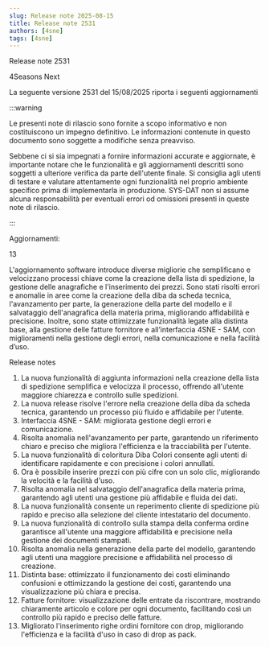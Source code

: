 ```yaml
---
slug: Release note 2025-08-15
title: Release note 2531
authors: [4sne]
tags: [4sne]
---
```

Release note 2531

4Seasons Next

La seguente versione 2531 del 15/08/2025 riporta i seguenti aggiornamenti

:::warning

Le presenti note di rilascio sono fornite a scopo informativo e non costituiscono un impegno definitivo. Le informazioni contenute in questo documento sono soggette a modifiche senza preavviso.

Sebbene ci si sia impegnati a fornire informazioni accurate e aggiornate, è importante notare che le funzionalità e gli aggiornamenti descritti sono soggetti a ulteriore verifica da parte dell'utente finale.  Si consiglia agli utenti di testare e valutare attentamente ogni funzionalità nel proprio ambiente specifico prima di implementarla in produzione.
SYS-DAT non si assume alcuna responsabilità per eventuali errori od omissioni presenti in queste note di rilascio.

:::

<!-- truncate -->
Aggiornamenti:

13

L'aggiornamento software introduce diverse migliorie che semplificano e velocizzano processi chiave come la creazione della lista di spedizione, la gestione delle anagrafiche e l'inserimento dei prezzi. Sono stati risolti errori e anomalie in aree come la creazione della diba da scheda tecnica, l'avanzamento per parte, la generazione della parte del modello e il salvataggio dell'anagrafica della materia prima, migliorando affidabilità e precisione. Inoltre, sono state ottimizzate funzionalità legate alla distinta base, alla gestione delle fatture fornitore e all’interfaccia 4SNE - SAM, con miglioramenti nella gestione degli errori, nella comunicazione e nella facilità d’uso.

Release notes

1. La nuova funzionalità di aggiunta informazioni nella creazione della lista di spedizione semplifica e velocizza il processo, offrendo all'utente maggiore chiarezza e controllo sulle spedizioni.
1. La nuova release risolve l'errore nella creazione della diba da scheda tecnica, garantendo un processo più fluido e affidabile per l'utente.
1. Interfaccia 4SNE - SAM: migliorata gestione degli errori e comunicazione.
1. Risolta anomalia nell'avanzamento per parte, garantendo un riferimento chiaro e preciso che migliora l'efficienza e la tracciabilità per l'utente.
1. La nuova funzionalità di coloritura Diba Colori consente agli utenti di identificare rapidamente e con precisione i colori annullati.
1. Ora è possibile inserire prezzi con più cifre con un solo clic, migliorando la velocità e la facilità d'uso.
1. Risolta anomalia nel salvataggio dell'anagrafica della materia prima, garantendo agli utenti una gestione più affidabile e fluida dei dati.
1. La nuova funzionalità consente un reperimento cliente di spedizione più rapido e preciso alla selezione del cliente intestatario del documento.
1. La nuova funzionalità di controllo sulla stampa della conferma ordine garantisce all'utente una maggiore affidabilità e precisione nella gestione dei documenti stampati.
1. Risolta anomalia nella generazione della parte del modello, garantendo agli utenti una maggiore precisione e affidabilità nel processo di creazione.
1. Distinta base: ottimizzato il funzionamento dei costi eliminando confusioni e ottimizzando la gestione dei costi, garantendo una visualizzazione più chiara e precisa.
1. Fatture fornitore: visualizzazione delle entrate da riscontrare, mostrando chiaramente articolo e colore per ogni documento, facilitando così un controllo più rapido e preciso delle fatture.
1. Migliorato l'inserimento righe ordini fornitore con drop, migliorando l'efficienza e la facilità d'uso in caso di drop as pack.

